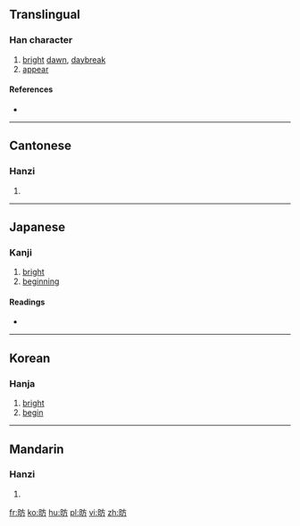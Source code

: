 ==Translingual==

===Han character===
{{Han char|rn=72|rad=日|as=04|sn=8|four=6002<sub>7</sub>|canj=日卜竹尸 (AYHS)|ids=⿰[[日]][[方]]}}

# [[bright]] [[dawn]], [[daybreak]]
# [[appear]]

====References====
* {{Han ref|kx=0491.040|dkj=13796|dj=0852.120|hdz=21496.020|uh=6609|ud=26121|bh=CCC4|bd=52420}}

----

==Cantonese==

===Hanzi===
{{yue-hanzi|jyut=[[fong2]]|y=fong2}}

# {{defn|lang=yue|sort=日04}}

----

==Japanese==

===Kanji===
{{ja-kanji|grade=|rs=日04}}

# [[bright]]
# [[beginning]]

====Readings====
* {{ja-readings|on=[[ほう]] (hō)|kun=[[あきらか]] (akiraka), [[はじめ]] (hajime)}}

----

==Korean==

===Hanja===
{{ko-hanja|hangeul=방|eumhun=|rv=bang|mr=pang|y=pang}}

# [[bright]]
# [[begin]]

----

==Mandarin==

===Hanzi===
{{cmn-hanzi|pin=[[fǎng]] ([[fang3]])|wg=fang<sup>3</sup>}}

# {{defn|lang=cmn|sort=日04}}

[[fr:昉]]
[[ko:昉]]
[[hu:昉]]
[[pl:昉]]
[[vi:昉]]
[[zh:昉]]